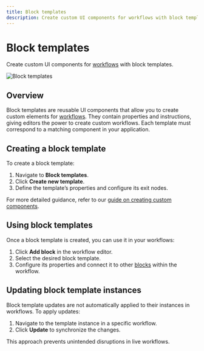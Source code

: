 ```yaml
---
title: Block templates
description: Create custom UI components for workflows with block templates
---
```


# Block templates

Create custom UI components for [workflows](/workflows) with block templates.

![Block templates](/blocks/template.png)

## Overview

Block templates are reusable UI components that allow you to create custom elements for [workflows](/workflows). They contain properties and instructions, giving editors the power to create custom workflows. Each template must correspond to a matching component in your application.

## Creating a block template

To create a block template:

1. Navigate to **Block templates**.
2. Click **Create new template**.
3. Define the template’s properties and configure its exit nodes.

For more detailed guidance, refer to our [guide on creating custom components](/blocks/create-custom-components).

## Using block templates

Once a block template is created, you can use it in your workflows:

1. Click **Add block** in the workflow editor.
2. Select the desired block template.
3. Configure its properties and connect it to other [blocks](/blocks/library) within the workflow.

## Updating block template instances

Block template updates are not automatically applied to their instances in workflows. To apply updates:

1. Navigate to the template instance in a specific workflow.
2. Click **Update** to synchronize the changes.

This approach prevents unintended disruptions in live workflows.
